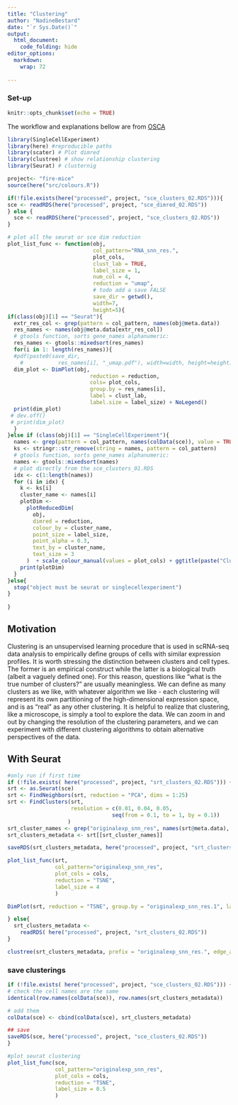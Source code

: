 ```yaml
---
title: "Clustering"
author: "NadineBestard"
date: "`r Sys.Date()`"
output:
  html_document:
    code_folding: hide
editor_options: 
  markdown: 
    wrap: 72
    
---
```


### Set-up


```r
knitr::opts_chunk$set(echo = TRUE)
```

The workflow and explanations bellow are from [OSCA](https://bioconductor.org/books/release/OSCA/dimensionality-reduction.html)

```r
library(SingleCellExperiment)
library(here) #reproducible paths
library(scater) # Plot dimred
library(clustree) # show relationship clustering
library(Seurat) # clusternig 

```

```r
project<- "fire-mice"
source(here("src/colours.R"))
```

```r
if(!file.exists(here("processed", project, "sce_clusters_02.RDS"))){
sce <- readRDS(here("processed", project, "sce_dimred_02.RDS"))
} else {
  sce <- readRDS(here("processed", project, "sce_clusters_02.RDS"))
}
```

```r
# plot all the seurat or sce dim reduction
plot_list_func <- function(obj,
                           col_pattern="RNA_snn_res.", 
                           plot_cols, 
                           clust_lab = TRUE,
                           label_size = 1,
                           num_col = 4,
                           reduction = "umap",
                           # todo add a save FALSE
                           save_dir = getwd(),
                           width=7,
                           height=5){
if(class(obj)[1] == "Seurat"){
  extr_res_col <- grep(pattern = col_pattern, names(obj@meta.data))
  res_names <- names(obj@meta.data[extr_res_col])
  # gtools function, sorts gene_names alphanumeric:
  res_names <- gtools::mixedsort(res_names) 
  for(i in 1: length(res_names)){
  #pdf(paste0(save_dir, 
    #           res_names[i], "_umap.pdf"), width=width, height=height)
  dim_plot <- DimPlot(obj, 
                          reduction = reduction, 
                          cols= plot_cols,
                          group.by = res_names[i],
                          label = clust_lab,
                          label.size = label_size) + NoLegend()
  print(dim_plot)
 # dev.off()
 # print(dim_plot)
  }
}else if (class(obj)[1] == "SingleCellExperiment"){
  names <- grep(pattern = col_pattern, names(colData(sce)), value = TRUE)
  ks <- stringr::str_remove(string = names, pattern = col_pattern)
  # gtools function, sorts gene_names alphanumeric:
  names <- gtools::mixedsort(names) 
  # plot directly from the sce_clusters_01.RDS
  idx <- c(1:length(names))
  for (i in idx) {
    k <- ks[i]
    cluster_name <- names[i]
    plotDim <-
      plotReducedDim(
        obj,
        dimred = reduction,
        colour_by = cluster_name,
        point_size = label_size,
        point_alpha = 0.3,
        text_by = cluster_name,
        text_size = 3
      )  + scale_colour_manual(values = plot_cols) + ggtitle(paste("Clustering with resolution/k =", k))
    print(plotDim)
  }
}else{
  stop("object must be seurat or singlecellexperiment")
}
  
}

```

## Motivation

Clustering is an unsupervised learning procedure that is used in scRNA-seq data analysis to empirically define groups of cells with similar expression profiles. It is worth stressing the distinction between clusters and cell types. The former is an empirical construct while the latter is a biological truth (albeit a vaguely defined one). For this reason, questions like “what is the true number of clusters?” are usually meaningless. We can define as many clusters as we like, with whatever algorithm we like - each clustering will represent its own partitioning of the high-dimensional expression space, and is as “real” as any other clustering.
It is helpful to realize that clustering, like a microscope, is simply a tool to explore the data. We can zoom in and out by changing the resolution of the clustering parameters, and we can experiment with different clustering algorithms to obtain alternative perspectives of the data.


## With Seurat

```r
#only run if first time
if (!file.exists( here("processed", project, "srt_clusters_02.RDS"))) {
srt <- as.Seurat(sce)
srt <- FindNeighbors(srt, reduction = "PCA", dims = 1:25)
srt <- FindClusters(srt, 
                    resolution = c(0.01, 0.04, 0.05, 
                                 seq(from = 0.1, to = 1, by = 0.1))
                   )
srt_cluster_names <- grep("originalexp_snn_res", names(srt@meta.data), value = TRUE)
srt_clusters_metadata <- srt[[srt_cluster_names]]

saveRDS(srt_clusters_metadata, here("processed", project, "srt_clusters_02.RDS"))

plot_list_func(srt, 
               col_pattern="originalexp_snn_res", 
               plot_cols = cols,
               reduction = "TSNE", 
               label_size = 4 
               )

DimPlot(srt, reduction = "TSNE", group.by = "originalexp_snn_res.1", label = TRUE)

} else{
  srt_clusters_metadata <-
    readRDS( here("processed", project, "srt_clusters_02.RDS"))
}

```

```r
clustree(srt_clusters_metadata, prefix = "originalexp_snn_res.", edge_arrow = FALSE)
```

### save clusterings 
```r
if (!file.exists( here("processed", project, "sce_clusters_02.RDS"))) {
# check the cell names are the same
identical(row.names(colData(sce)), row.names(srt_clusters_metadata))

# add them
colData(sce) <- cbind(colData(sce), srt_clusters_metadata)

## save
saveRDS(sce, here("processed", project, "sce_clusters_02.RDS"))
}
```

```r
#plot seurat clustering
plot_list_func(sce, 
               col_pattern="originalexp_snn_res", 
               plot_cols = cols,
               reduction = "TSNE", 
               label_size = 0.5 
               )
```

